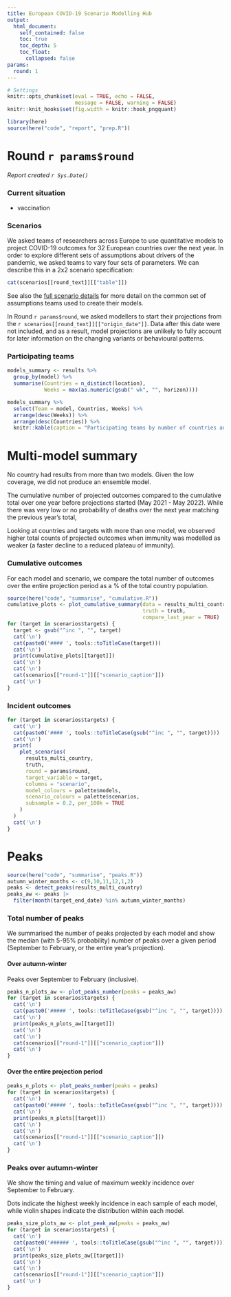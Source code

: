 ```yaml
---
title: European COVID-19 Scenario Modelling Hub
output:
  html_document:
    self_contained: false
    toc: true
    toc_depth: 5
    toc_float:
      collapsed: false
params:
  round: 1
---
```


```r
# Settings
knitr::opts_chunk$set(eval = TRUE, echo = FALSE, 
                      message = FALSE, warning = FALSE)
knitr::knit_hooks$set(fig.width = knitr::hook_pngquant)
```

```r
library(here)
source(here("code", "report", "prep.R"))
```

# Round `r params$round`
_Report created `r Sys.Date()`_

### Current situation

- vaccination

### Scenarios

We asked teams of researchers across Europe to use quantitative models to project COVID-19 outcomes for 32 European countries over the next year. In order to explore different sets of assumptions about drivers of the pandemic, we asked teams to vary four sets of parameters. We can describe this in a 2x2 scenario specification:

```r
cat(scenarios[[round_text]][["table"]])
```

See also the [full scenario details](`r paste0("https://github.com/covid19-forecast-hub-europe/covid19-scenario-hub-europe/wiki/Round-", params$round)`) for more detail on the common set of assumptions teams used to create their models.

In Round `r params$round`, we asked modellers to start their projections from the `r scenarios[[round_text]][["origin_date"]]`. Data after this date were not included, and as a result, model projections are unlikely to fully account for later information on the changing variants or behavioural patterns.

### Participating teams

```r
models_summary <- results %>%
  group_by(model) %>%
  summarise(Countries = n_distinct(location),
            Weeks = max(as.numeric(gsub(" wk", "", horizon))))

models_summary %>%
  select(Team = model, Countries, Weeks) %>%
  arrange(desc(Weeks)) %>%
  arrange(desc(Countries)) %>%
  knitr::kable(caption = "Participating teams by number of countries and horizon")
```

# Multi-model summary {.tabset}

No country had results from more than two models. Given the low coverage, we did not produce an ensemble model.

The cumulative number of projected outcomes compared to the cumulative total over one year before projections started (May 2021 - May 2022). While there was very low or no probability of deaths over the next year matching the previous year's total, 

Looking at countries and targets with more than one model, we observed higher total counts of projected outcomes when immunity was modelled as weaker (a faster decline to a reduced plateau of immunity).


### Cumulative outcomes {.tabset .tabset-pills}

For each model and scenario, we compare the total number of outcomes over the entire projection period as a % of the total country population.

```r
source(here("code", "summarise", "cumulative.R"))
cumulative_plots <- plot_cumulative_summary(data = results_multi_country,
                                            truth = truth,
                                            compare_last_year = TRUE)
for (target in scenarios$targets) {
  target <- gsub("^inc ", "", target)
  cat('\n')
  cat(paste0('#### ', tools::toTitleCase(target)))
  cat('\n')
  print(cumulative_plots[[target]])
  cat('\n')
  cat('\n')
  cat(scenarios[["round-1"]][["scenario_caption"]])
  cat('\n')
}
```

### Incident outcomes {.tabset .tabset-pills}

```r
for (target in scenarios$targets) {
  cat('\n')
  cat(paste0('#### ', tools::toTitleCase(gsub("^inc ", "", target))))
  cat('\n')
  print(
    plot_scenarios(
      results_multi_country, 
      truth,
      round = params$round,
      target_variable = target,
      columns = "scenario",
      model_colours = palette$models,
      scenario_colours = palette$scenarios,
      subsample = 0.2, per_100k = TRUE
    )
  )
  cat('\n')
}
```

# Peaks {.tabset}

```r
source(here("code", "summarise", "peaks.R"))
autumn_winter_months <- c(9,10,11,12,1,2)
peaks <- detect_peaks(results_multi_country)
peaks_aw <- peaks |>
  filter(month(target_end_date) %in% autumn_winter_months)
```
### Total number of peaks {.tabset}

We summarised the number of peaks projected by each model and show the median (with 5-95% probability) number of peaks over a given period (September to February, or the entire year's projection).

#### Over autumn-winter {.tabset .tabset-pills}

Peaks over September to February (inclusive).

```r
peaks_n_plots_aw <- plot_peaks_number(peaks = peaks_aw)
for (target in scenarios$targets) {
  cat('\n')
  cat(paste0('##### ', tools::toTitleCase(gsub("^inc ", "", target))))
  cat('\n')
  print(peaks_n_plots_aw[[target]])
  cat('\n')
  cat('\n')
  cat(scenarios[["round-1"]][["scenario_caption"]])
  cat('\n')
}
```

#### Over the entire projection period {.tabset .tabset-pills}

```r
peaks_n_plots <- plot_peaks_number(peaks = peaks)
for (target in scenarios$targets) {
  cat('\n')
  cat(paste0('##### ', tools::toTitleCase(gsub("^inc ", "", target))))
  cat('\n')
  print(peaks_n_plots[[target]])
  cat('\n')
  cat('\n')
  cat(scenarios[["round-1"]][["scenario_caption"]])
  cat('\n')
}
```

### Peaks over autumn-winter {.tabset .tabset-pills}

We show the timing and value of maximum weekly incidence over September to February.

Dots indicate the highest weekly incidence in each sample of each model, while violin shapes indicate the distribution within each model.
 
```r
peaks_size_plots_aw <- plot_peak_aw(peaks = peaks_aw)
for (target in scenarios$targets) {
  cat('\n')
  cat(paste0('###### ', tools::toTitleCase(gsub("^inc ", "", target))))
  cat('\n')
  print(peaks_size_plots_aw[[target]])
  cat('\n')
  cat('\n')
  cat(scenarios[["round-1"]][["scenario_caption"]])
  cat('\n')
}
```







